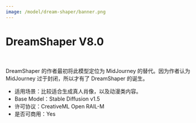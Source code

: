 ```yaml
---
image: /model/dream-shaper/banner.png
---
```



# DreamShaper V8.0

<br/>
<PhotoProvider>
  <PhotoView src="/model-checkpoint/001.jpg">
    <img src="/model-checkpoint/001.jpg" alt="" />
  </PhotoView>
</PhotoProvider>

DreamShaper 的作者最初将此模型定位为 MidJourney 的替代。因为作者认为 MidJourney 过于封闭，所以才有了 DreamShaper 的诞生。

* 适用场景：比较适合生成真人肖像，以及动漫类内容。
* Base Model：Stable Diffusion v1.5
* 许可协议：CreativeML Open RAIL-M
* 是否可商用：Yes